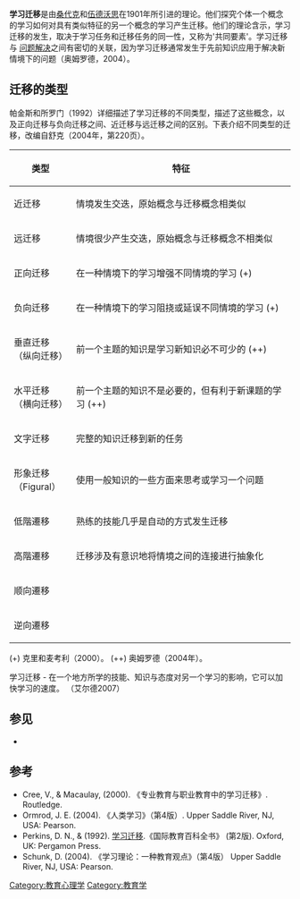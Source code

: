 '''学习迁移'''是由[[愛德華·桑代克|桑代克]]和[[罗伯特·塞钦斯·武德沃斯|伍德沃思]]在1901年所引进的理论。他们探究个体一个概念的学习如何对具有类似特征的另一个概念的学习产生迁移。他们的理论含示，学习迁移的发生，取决于学习任务和迁移任务的同一性，又称为'共同要素'。学习迁移与 [[问题解决|问题解决]]之间有密切的关联，因为学习迁移通常发生于先前知识应用于解决新情境下的问题（奥姆罗德，2004）。

==迁移的类型==
帕金斯和所罗门（1992）详细描述了学习迁移的不同类型，描述了这些概念，以及正向迁移与负向迁移之间、近迁移与远迁移之间的区别。下表介绍不同类型的迁移，改编自舒克（2004年，第220页）。 

{| class="wikitable" align="center"
!width="100"|类型
!width="500"|特征
|-
|近迁移 || 情境发生交迭，原始概念与迁移概念相类似 
|-
|远迁移  || 情境很少产生交迭，原始概念与迁移概念不相类似
|-
|正向迁移 || 在一种情境下的学习增强不同情境的学习 (+)  
|-
|负向迁移 || 在一种情境下的学习阻挠或延误不同情境的学习 (+)  
|-
|垂直迁移（纵向迁移） ||  前一个主题的知识是学习新知识必不可少的 (++)  
|-
|水平迁移（横向迁移） ||  前一个主题的知识不是必要的，但有利于新课题的学习 (++)
|-
|文字迁移 ||  完整的知识迁移到新的任务 
|-
|形象迁移（Figural） ||  使用一般知识的一些方面来思考或学习一个问题
|-
|低階遷移  ||   熟练的技能几乎是自动的方式发生迁移
|-
|高階遷移  ||   迁移涉及有意识地将情境之间的连接进行抽象化
|-
|顺向遷移 ||  
|-
|逆向遷移 || 
|}

(+) 克里和麦考利（2000）。 
(++) 奥姆罗德（2004年）。

学习迁移 - 在一个地方所学的技能、知识与态度对另一个学习的影响，它可以加快学习的速度。 （艾尔德2007）

==参见==
* {{tsl|en|Gavriel Salomon|}}

==参考==
* Cree, V., & Macaulay, (2000). 《专业教育与职业教育中的学习迁移》. Routledge.
* Ormrod, J. E. (2004). 《人类学习》（第4版）. Upper Saddle River, NJ, USA: Pearson.
* Perkins, D. N., & {{tsl|en|Gavriel Salomon|}} (1992). [https://web.archive.org/web/20081203104029/http://learnweb.harvard.edu/alps/thinking/docs/traencyn.htm  学习迁移].《国际教育百科全书》 (第2版). Oxford, UK: Pergamon Press.
* Schunk, D. (2004). 《学习理论：一种教育观点》（第4版） Upper Saddle River, NJ, USA: Pearson.
[[Category:教育心理学|Category:教育心理学]]
[[Category:教育学|Category:教育学]]
{{psych-stub}}
